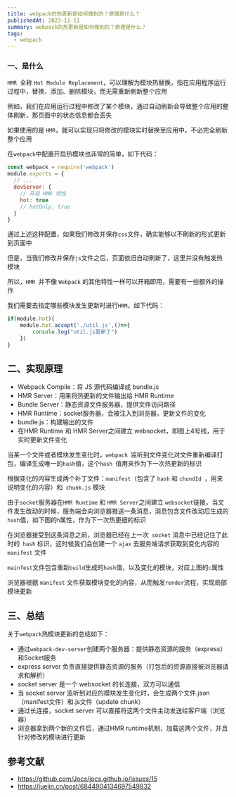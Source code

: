 ```yaml
---
title: webpack的热更新是如何做到的？原理是什么？
publishedAt: 2023-11-11
summary: webpack的热更新是如何做到的？原理是什么？
tags: 
  - webpack
---
```


### 一、是什么

`HMR `全称 `Hot Module Replacement`，可以理解为模块热替换，指在应用程序运行过程中，替换、添加、删除模块，而无需重新刷新整个应用

例如，我们在应用运行过程中修改了某个模块，通过自动刷新会导致整个应用的整体刷新，那页面中的状态信息都会丢失

如果使用的是 `HMR`，就可以实现只将修改的模块实时替换至应用中，不必完全刷新整个应用

在`webpack`中配置开启热模块也非常的简单，如下代码：

```js
const webpack = require('webpack')
module.exports = {
  // ...
  devServer: {
    // 开启 HMR 特性
    hot: true
    // hotOnly: true
  }
}
```

通过上述这种配置，如果我们修改并保存`css`文件，确实能够以不刷新的形式更新到页面中

但是，当我们修改并保存`js`文件之后，页面依旧自动刷新了，这里并没有触发热模块

所以，`HMR `并不像 `Webpack` 的其他特性一样可以开箱即用，需要有一些额外的操作

我们需要去指定哪些模块发生更新时进行`HRM`，如下代码：

```js
if(module.hot){
    module.hot.accept('./util.js',()=>{
        console.log("util.js更新了")
    })
}
```


## 二、实现原理

- Webpack Compile：将 JS 源代码编译成 bundle.js
- HMR Server：用来将热更新的文件输出给 HMR Runtime
- Bundle Server：静态资源文件服务器，提供文件访问路径
- HMR Runtime：socket服务器，会被注入到浏览器，更新文件的变化
- bundle.js：构建输出的文件
- 在HMR Runtime 和 HMR Server之间建立 websocket，即图上4号线，用于实时更新文件变化

当某一个文件或者模块发生变化时，`webpack `监听到文件变化对文件重新编译打包，编译生成唯一的` hash `值，这个`hash `值用来作为下一次热更新的标识

根据变化的内容生成两个补丁文件：`manifest`（包含了 `hash` 和 `chundId `，用来说明变化的内容）和` chunk.js` 模块

由于`socket`服务器在`HMR Runtime` 和 `HMR Server`之间建立 `websocket`链接，当文件发生改动的时候，服务端会向浏览器推送一条消息，消息包含文件改动后生成的`hash`值，如下图的`h`属性，作为下一次热更细的标识

在浏览器接受到这条消息之前，浏览器已经在上一次` socket` 消息中已经记住了此时的` hash` 标识，这时候我们会创建一个 `ajax` 去服务端请求获取到变化内容的 `manifest` 文件

`mainfest`文件包含重新`build`生成的`hash`值，以及变化的模块，对应上图的`c`属性

浏览器根据 `manifest` 文件获取模块变化的内容，从而触发`render`流程，实现局部模块更新


## 三、总结

关于`webpack`热模块更新的总结如下：

- 通过`webpack-dev-server`创建两个服务器：提供静态资源的服务（express）和Socket服务
- express server 负责直接提供静态资源的服务（打包后的资源直接被浏览器请求和解析）
- socket server 是一个 websocket 的长连接，双方可以通信
- 当 socket server 监听到对应的模块发生变化时，会生成两个文件.json（manifest文件）和.js文件（update chunk）
- 通过长连接，socket server 可以直接将这两个文件主动发送给客户端（浏览器）
- 浏览器拿到两个新的文件后，通过HMR runtime机制，加载这两个文件，并且针对修改的模块进行更新



## 参考文献

- https://github.com/Jocs/jocs.github.io/issues/15
- https://juejin.cn/post/6844904134697549832